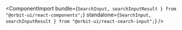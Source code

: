 
<ComponentImport
    bundle={`
            SearchInput,
            searchInputResult
        } from "@orbit-ui/react-components";
    `}
    standalone={`
            SearchInput,
            searchInputResult
        } from "@orbit-ui/react-search-input";
    `}
/>
